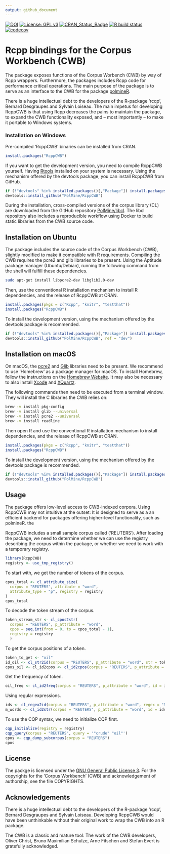 ```yaml
---
output: github_document
---
```


[![DOI](https://zenodo.org/badge/DOI/10.5281/zenodo.7040475.svg)](https://doi.org/10.5281/zenodo.7040475)
[![License: GPL v3](http://img.shields.io/badge/License-GPLv3-blue.svg)](https://www.gnu.org/licenses/gpl-3.0)
[![CRAN\_Status\_Badge](http://www.r-pkg.org/badges/version/RcppCWB)](https://cran.r-project.org/package=RcppCWB)
[![R build status](https://github.com/PolMine/RcppCWB/workflows/R-CMD-check/badge.svg)](https://github.com/PolMine/RcppCWB/actions)
[![codecov](https://codecov.io/gh/PolMine/RcppCWB/branch/master/graph/badge.svg)](https://app.codecov.io/gh/PolMine/RcppCWB)


# Rcpp bindings for the Corpus Workbench (CWB)

The package exposes functions of the Corpus Worbench (CWB) by way of Rcpp wrappers. Furthermore, the packages includes Rcpp code for performance critical operations. The main purpose of the package is to serve as an interface to the CWB for the package [polmineR](https://CRAN.R-project.org/package=RcppCWB).

There is a huge intellectual debt to the developers of the R-package 'rcqp', Bernard Desgraupes and Sylvain Loiseau. The main impetus for developing RcppCWB is that using Rcpp decreases the pains to maintain the package, to expand the CWB functionality exposed, and -- most importantly -- to make it portable to Windows systems.


### Installation on Windows

Pre-compiled 'RcppCWB' binaries can be installed from CRAN.

```r
install.packages("RcppCWB")
```

If you want to get the development version, you need to compile RcppCWB yourself. Having [Rtools](https://cran.r-project.org/bin/windows/Rtools/) installed on your system is necessary. Using the mechanism offered by the devtools package, you can install RcppCWB from GitHub.

```r
if (!"devtools" %in% installed.packages()[,"Package"]) install.packages("devtools")
devtools::install_github("PolMine/RcppCWB")
```

During the installation, cross-compiled versions of the corpus library (CL) are downloaded from the GitHub repository [PolMine/libcl](https://github.com/PolMine/libcl). The libcl repository also includes a reproducible workflow using Docker to build static libraries from the CWB source code.


## Installation on Ubuntu

The package includes the source code of the Corpus Workbench (CWB), slightly modified to make it compatible with R requirements. Compiling the CWB requires the pcre2 and glib libraries to be present. Using the Aptitude package manager (Ubuntu/Debian), running the following command from the shell will fulfill these dependencies.

```sh
sudo apt-get install libpcre2-dev libglib2.0-dev
```

Then, use the conventional R installation mechanism to install R dependencies, and the release of RcppCWB at CRAN.

```r
install.packages(pkgs = c("Rcpp", "knitr", "testthat"))
install.packages("RcppCWB")
```

To install the development version, using the mechanism offered by the devtools package is recommended.

```r
if (!"devtools" %in% installed.packages()[,"Package"]) install.packages("devtools")
devtools::install_github("PolMine/RcppCWB", ref = "dev")
```


## Installation on macOS

On macOS, the [pcre2](http://www.pcre.org/) and [Glib](https://docs.gtk.org/glib) libraries need to be present. We recommend to use 'Homebrew' as a package manager for macOS. To install Homebrew, follow the instructions on the [Homebrew Website](https://brew.sh/index_de.html). It may also be necessary to also install [Xcode](https://developer.apple.com/xcode/) and [XQuartz](https://www.xquartz.org).

The following commands then need to be executed from a terminal window. They will install the C libraries the CWB relies on:

```sh
brew -v install pkg-config
brew -v install glib --universal
brew -v install pcre2 --universal
brew -v install readline
```

Then open R and use the conventional R installation mechanism to install dependencies, and the release of RcppCWB at CRAN.

```r
install.packages(pkgs = c("Rcpp", "knitr", "testthat"))
install.packages("RcppCWB")
```

To install the development version, using the mechanism offered by the devtools package is recommended.

```r
if (!"devtools" %in% installed.packages()[,"Package"]) install.packages("devtools")
devtools::install_github("PolMine/RcppCWB")
```


## Usage

The package offers low-level access to CWB-indexed corpora. Using RcppCWB may not intuitive at the outset: It is designed to serve as a an efficient backend for packages offering higher-level functionality, such as polmineR. the 

RcppCWB includes a small sample corpus called ('REUTERS'). After loading the package, we need to determine whether we can use the registry describing the corpus within the package, or whether we need to work with a temporary registry.

```r
library(RcppCWB)
registry <- use_tmp_registry()
```

To start with, we get the number of tokens of the corpus.

```r
cpos_total <- cl_attribute_size(
  corpus = "REUTERS", attribute = "word",
  attribute_type = "p", registry = registry
)
cpos_total
```

To decode the token stream of the corpus.

```r
token_stream_str <- cl_cpos2str(
  corpus = "REUTERS", p_attribute = "word",
  cpos = seq.int(from = 0, to = cpos_total - 1),
  registry = registry
  )
```

To get the corpus positions of a token.

```r
token_to_get <- "oil"
id_oil <- cl_str2id(corpus = "REUTERS", p_attribute = "word", str = token_to_get, registry = registry)
cpos_oil <- cl_id2cpos <- cl_id2cpos(corpus = "REUTERS", p_attribute = "word", id = id_oil, registry = registry)
```

Get the frequency of token.

```r
oil_freq <- cl_id2freq(corpus = "REUTERS", p_attribute = "word", id = id_oil, registry = registry)
```

Using regular expressions.

```r
ids <- cl_regex2id(corpus = "REUTERS", p_attribute = "word", regex = "M.*", registry = registry)
m_words <- cl_id2str(corpus = "REUTERS", p_attribute = "word", id = ids, registry = registry)
```
To use the CQP syntax, we need to initialize CQP first.

```r
cqp_initialize(registry = registry)
cqp_query(corpus = "REUTERS", query = '"crude" "oil"')
cpos <- cqp_dump_subcorpus(corpus = "REUTERS")
cpos
```


## License

The packge is licensed under the [GNU General Public License 3](https://www.gnu.org/licenses/gpl-3.0.de.html). For the copyrights for the 'Corpus Workbench' (CWB) and acknowledgement of authorship, see the file COPYRIGHTS.


## Acknowledgements

There is a huge intellectual debt to the developers of the R-package 'rcqp', Bernard Desgraupes and Sylvain Loiseau. Developing RcppCWB would have been unthinkable without their original work to wrap the CWB into an R package.

The CWB is a classic and mature tool: The work of the CWB developers, Oliver Christ, Bruno Maximilian Schulze, Arne Fitschen and Stefan Evert is gratefully acknowledged.
